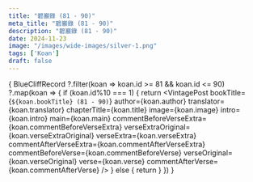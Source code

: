 ```yaml
---
title: "碧巖錄 (81 - 90)"
meta_title: "碧巖錄 (81 - 90)"
description: "碧巖錄 (81 - 90)"
date: 2024-11-23
image: "/images/wide-images/silver-1.png"
tags: ['Koan']
draft: false
---
```



<div class="container zh-koans">

  {
    BlueCliffRecord
      ?.filter(koan => koan.id >= 81 && koan.id <= 90)
      ?.map(koan => {
        if (koan.id%10 === 1) {
          return <VintagePost
            bookTitle={`${koan.bookTitle} (81 - 90)`}
            author={koan.author}
            translator={koan.translator}
                    chapterTitle={koan.title} image={koan.image}
                    intro={koan.intro} main={koan.main}
                    commentBeforeVerseExtra={koan.commentBeforeVerseExtra}
                    verseExtraOriginal={koan.verseExtraOriginal}
                    verseExtra={koan.verseExtra}
                    commentAfterVerseExtra={koan.commentAfterVerseExtra}
                    commentBeforeVerse={koan.commentBeforeVerse}
                    verseOriginal={koan.verseOriginal}
                    verse={koan.verse}
                    commentAfterVerse={koan.commentAfterVerse}
          />
        } else {
          return <VintagePost chapterTitle={koan.title} image={koan.image}
                              intro={koan.intro} main={koan.main}
                              commentBeforeVerseExtra={koan.commentBeforeVerseExtra}
                              verseExtraOriginal={koan.verseExtraOriginal}
                              verseExtra={koan.verseExtra}
                              commentAfterVerseExtra={koan.commentAfterVerseExtra}
                              commentBeforeVerse={koan.commentBeforeVerse}
                              verseOriginal={koan.verseOriginal}
                              verse={koan.verse}
                              commentAfterVerse={koan.commentAfterVerse}
          />
        }
      })
  }

</div>
